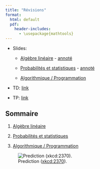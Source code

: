 ```yaml
--- 
title: "Révisions"
format: 
  html: default
  pdf:
    header-includes:
      - \usepackage{mathtools} 
--- 
```


* Slides: 

  - [Algèbre linéaire](../slides/02-revisions-algebre-slides.qmd) - [annoté](../slides/02-revisions-algebre-slides-annotated.qmd)

  - [Probabilités et statistiques](../slides/02-revisions-proba-slides.qmd) - [annoté](../slides/02-revisions-proba-slides-annotated.qmd)

  - [Algorithmique / Programmation](../slides/02-revisions-programming-slides.qmd)

* TD: [link](../td/02-revision-td.qmd)

* TP: [link](../tp/02-revision-tp.qmd)


## Sommaire

1. [Algèbre linéaire](./remainders/01-linear-algebra.qmd)

2. [Probabilités et statistiques](./remainders/02-probabilities.qmd)

3. [Algorithmique / Programmation](./remainders/03-programming.qmd)


![Prediction ([xkcd:2370](https://xkcd.com/2370/)).](../include/prediction.png)


